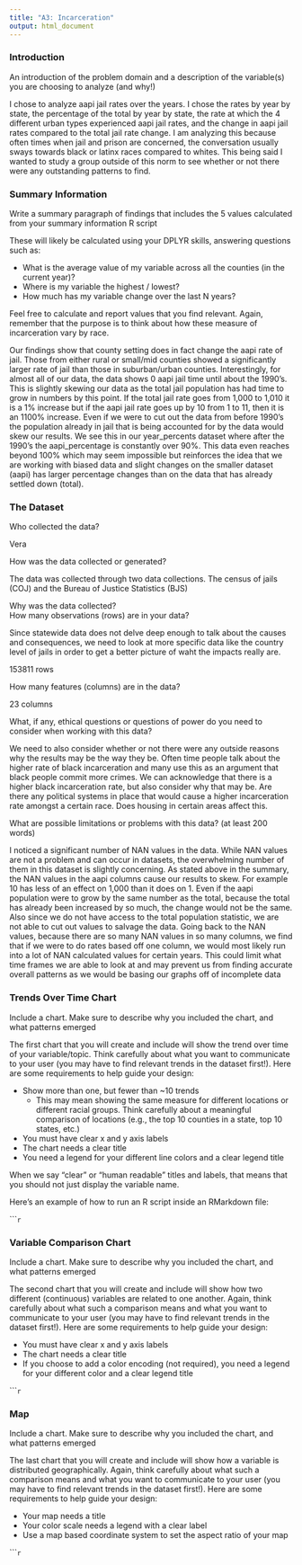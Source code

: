 ---
title: "A3: Incarceration"
output: html_document
---

### Introduction

An introduction of the problem domain and a description of the variable(s) you are choosing to analyze (and why!)

I chose to analyze aapi jail rates over the years. I chose the rates by year by state, the percentage of the total by year by state, the rate at which the 4 different urban types experienced aapi jail rates, and the change in aapi jail rates compared to the total jail rate change. I am analyzing this because often times when jail and prison are concerned, the conversation usually sways towards black or latinx races compared to whites. This being said I wanted to study a group outside of this norm to see whether or not there were any outstanding patterns to find.

### Summary Information

Write a summary paragraph of findings that includes the 5 values calculated from your summary information R script

These will likely be calculated using your DPLYR skills, answering questions such as: 

- What is the average value of my variable across all the counties (in the current year)?
- Where is my variable the highest / lowest?
- How much has my variable change over the last N years?

Feel free to calculate and report values that you find relevant. Again, remember that the purpose is to think about how these measure of incarceration vary by race.

Our findings show that county setting does in fact change the aapi rate of jail. Those from either rural or small/mid counties showed a significantly larger rate of jail than those in suburban/urban counties. Interestingly, for almost all of our data, the data shows 0 aapi jail time until about the 1990's. This is slightly skewing our data as the total jail population has had time to grow in numbers by this point. If the total jail rate goes from 1,000 to 1,010 it is a 1% increase but if the aapi jail rate goes up by 10 from 1 to 11, then it is an 1100% increase. Even if we were to cut out the data from before 1990's the population already in jail that is being accounted for by the data would skew our results. We see this in our year_percents dataset where after the 1990's the aapi_percentage is constantly over 90%. This data even reaches beyond 100% which may seem impossible but reinforces the idea that we are working with biased data and slight changes on the smaller dataset (aapi) has larger percentage changes than on the data that has already settled down (total).

### The Dataset

Who collected the data?

Vera

How was the data collected or generated?  

The data was collected through two data collections. The census of jails (COJ) and the Bureau of Justice Statistics (BJS)

Why was the data collected?  
How many observations (rows) are in your data?  

Since statewide data does not delve deep enough to talk about the causes and consequences, we need to look at more specific data like the country level of jails in order to get a better picture of waht the impacts really are. 

153811 rows

How many features (columns) are in the data?  

23 columns

What, if any, ethical questions or questions of power do you need to consider when working with this data?

We need to also consider whether or not there were any outside reasons why the results may be the way they be. Often time people talk about the higher rate of black incarceration and many use this as an argument that black people commit more crimes. We can acknowledge that there is a higher black incarceration rate, but also consider why that may be. Are there any political systems in place that would cause a higher incarceration rate amongst a certain race. Does housing in certain areas affect this.

What are possible limitations or problems with this data?   (at least 200 words)

I noticed a significant number of NAN values in the data. While NAN values are not a problem and can occur in datasets, the overwhelming number of them in this dataset is slightly concerning. As stated above in the summary, the NAN values in the aapi columns cause our results to skew. For example 10 has less of an effect on 1,000 than it does on 1. Even if the aapi population were to grow by the same number as the total, because the total has already been increased by so much, the change would not be the same. Also since we do not have access to the total population statistic, we are not able to cut out values to salvage the data. Going back to the NAN values, because there are so many NAN values in so many columns, we find that if we were to do rates based off one column, we would most likely run into a lot of NAN calculated values for certain years. This could limit what time frames we are able to look at and may prevent us from finding accurate overall patterns as we would be basing our graphs off of incomplete data

### Trends Over Time Chart

Include a chart. Make sure to describe why you included the chart, and what patterns emerged

The first chart that you will create and include will show the trend over time of your variable/topic. Think carefully about what you want to communicate to your user (you may have to find relevant trends in the dataset first!). Here are some requirements to help guide your design:

- Show more than one, but fewer than ~10 trends
  - This may mean showing the same measure for different locations or different racial groups. Think carefully about a meaningful comparison of locations (e.g., the top 10 counties in a state, top 10 states, etc.)
- You must have clear x and y axis labels
- The chart needs a clear title 
- You need a legend for your different line colors and a clear legend title

When we say "clear" or "human readable" titles and labels, that means that you should not just display the variable name.

Here's an example of how to run an R script inside an RMarkdown file:

``````{r, echo = FALSE, code = readLines("chart1_example.R")}
```

### Variable Comparison Chart

Include a chart. Make sure to describe why you included the chart, and what patterns emerged

The second chart that you will create and include will show how two different (continuous) variables are related to one another. Again, think carefully about what such a comparison means and what you want to communicate to your user (you may have to find relevant trends in the dataset first!). Here are some requirements to help guide your design:

- You must have clear x and y axis labels
- The chart needs a clear title 
- If you choose to add a color encoding (not required), you need a legend for your different color and a clear legend title

``````{r, echo = FALSE, code = readLines("chart2_example.R")}
```

### Map

Include a chart. Make sure to describe why you included the chart, and what patterns emerged

The last chart that you will create and include will show how a variable is distributed geographically. Again, think carefully about what such a comparison means and what you want to communicate to your user (you may have to find relevant trends in the dataset first!). Here are some requirements to help guide your design:

- Your map needs a title
- Your color scale needs a legend with a clear label
- Use a map based coordinate system to set the aspect ratio of your map

``````{r, echo = FALSE, code = readLines("map_example.R")}
```
